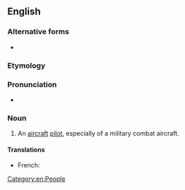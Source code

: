 ==English==

===Alternative forms===
* {{l|en|fly-boy}}

===Etymology===
{{compound|en|fly|boy}}

===Pronunciation===
* {{audio|en|En-au-flyboy.ogg|Audio (AU)}}

===Noun===
{{en-noun}}

# {{lb|en|slang}} An [[aircraft]] [[pilot]], especially of a military combat aircraft.

====Translations====
{{trans-top|aircraft pilot, especially of a military combat aircraft}}
* French: {{t|fr|chevalier du ciel|m}}
{{trans-mid}}
{{trans-bottom}}

[[Category:en:People]]